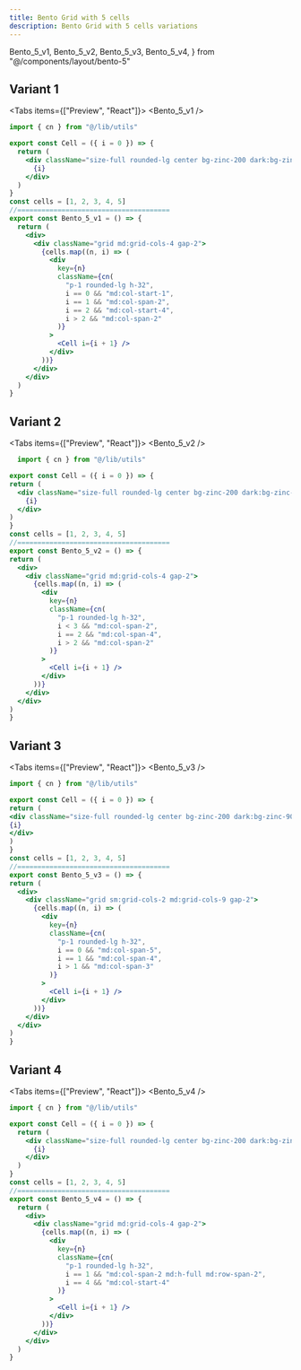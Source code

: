 ```yaml
---
title: Bento Grid with 5 cells
description: Bento Grid with 5 cells variations
---
```


  Bento_5_v1,
  Bento_5_v2,
  Bento_5_v3,
  Bento_5_v4,
} from "@/components/layout/bento-5"

## Variant 1

<Tabs items={["Preview", "React"]}>
  <Tab value="Preview">
    <Bento_5_v1 />
  </Tab>
  <Tab value="React">

```jsx
import { cn } from "@/lib/utils"

export const Cell = ({ i = 0 }) => {
  return (
    <div className="size-full rounded-lg center bg-zinc-200 dark:bg-zinc-900 text-xl">
      {i}
    </div>
  )
}
const cells = [1, 2, 3, 4, 5]
//======================================
export const Bento_5_v1 = () => {
  return (
    <div>
      <div className="grid md:grid-cols-4 gap-2">
        {cells.map((n, i) => (
          <div
            key={n}
            className={cn(
              "p-1 rounded-lg h-32",
              i == 0 && "md:col-start-1",
              i == 1 && "md:col-span-2",
              i == 2 && "md:col-start-4",
              i > 2 && "md:col-span-2"
            )}
          >
            <Cell i={i + 1} />
          </div>
        ))}
      </div>
    </div>
  )
}
```

</Tab>
</Tabs>
<Separator />

## Variant 2

<Tabs items={["Preview", "React"]}>
  <Tab value="Preview">
    <Bento_5_v2 />
  </Tab>
  <Tab value="React">
  ```jsx
    import { cn } from "@/lib/utils"

export const Cell = ({ i = 0 }) => {
  return (
    <div className="size-full rounded-lg center bg-zinc-200 dark:bg-zinc-900 text-xl">
      {i}
    </div>
  )
}
const cells = [1, 2, 3, 4, 5]
//======================================
export const Bento_5_v2 = () => {
  return (
    <div>
      <div className="grid md:grid-cols-4 gap-2">
        {cells.map((n, i) => (
          <div
            key={n}
            className={cn(
              "p-1 rounded-lg h-32",
              i < 3 && "md:col-span-2",
              i == 2 && "md:col-span-4",
              i > 2 && "md:col-span-2"
            )}
          >
            <Cell i={i + 1} />
          </div>
        ))}
      </div>
    </div>
  )
}

```
  </Tab>
</Tabs>
<Separator />

## Variant 3

<Tabs items={["Preview", "React"]}>
  <Tab value="Preview">
    <Bento_5_v3 />
  </Tab>
  <Tab value="React">
  ```jsx 
  import { cn } from "@/lib/utils"

export const Cell = ({ i = 0 }) => {
return (
<div className="size-full rounded-lg center bg-zinc-200 dark:bg-zinc-900 text-xl">
{i}
</div>
)
}
const cells = [1, 2, 3, 4, 5]
//======================================
export const Bento_5_v3 = () => {
  return (
    <div>
      <div className="grid sm:grid-cols-2 md:grid-cols-9 gap-2">
        {cells.map((n, i) => (
          <div
            key={n}
            className={cn(
              "p-1 rounded-lg h-32",
              i == 0 && "md:col-span-5",
              i == 1 && "md:col-span-4",
              i > 1 && "md:col-span-3"
            )}
          >
            <Cell i={i + 1} />
          </div>
        ))}
      </div>
    </div>
  )
}
```
</Tab>
</Tabs>
<Separator />


## Variant 4

<Tabs items={["Preview", "React"]}>
<Tab value="Preview">
 <Bento_5_v4 />
</Tab>
<Tab value="React">
```jsx 
import { cn } from "@/lib/utils"

export const Cell = ({ i = 0 }) => {
  return (
    <div className="size-full rounded-lg center bg-zinc-200 dark:bg-zinc-900 text-xl">
      {i}
    </div>
  )
}
const cells = [1, 2, 3, 4, 5]
//======================================
export const Bento_5_v4 = () => {
  return (
    <div>
      <div className="grid md:grid-cols-4 gap-2">
        {cells.map((n, i) => (
          <div
            key={n}
            className={cn(
              "p-1 rounded-lg h-32",
              i == 1 && "md:col-span-2 md:h-full md:row-span-2",
              i == 4 && "md:col-start-4"
            )}
          >
            <Cell i={i + 1} />
          </div>
        ))}
      </div>
    </div>
  )
}
```
 </Tab>
</Tabs>


